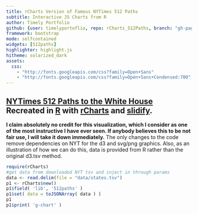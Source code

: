 ```yaml
---
title: rCharts Version of Famous NYTimes 512 Paths
subtitle: Interactive JS Charts from R
author: Timely Portfolio
github: {user: timelyportoflio, repo: rCharts_512Paths, branch: "gh-pages"}
framework: bootstrap
mode: selfcontained
widgets: [512paths]
highlighter: highlight.js
hitheme: solarized_dark
assets:
  css: 
    - "http://fonts.googleapis.com/css?family=Open+Sans"
    - "http://fonts.googleapis.com/css?family=Open+Sans+Condensed:700"
---
```





## [NYTimes 512 Paths to the White House](http://www.nytimes.com/interactive/2012/11/02/us/politics/paths-to-the-white-house.html?_r=1&) Recreated in [R](http://r-project.org) with [rCharts](http://ramnathv.github.io/rCharts) and [slidify](http://ramnathv.github.io/slidify). 

**I claim absolutely no credit for this visualization, which I consider as one of the most instructive I have ever seen.  If anybody believes this to be not fair use, I will take it down immediately.**  The only changes to the code remove dependencies on NYT for the d3 and svg/png graphics.  Also, as an illustration of how we can do this, data is provided from R rather than the original d3.tsv method.

```r
require(rCharts)
#get data from downloaded NYT tsv and inject in through params
data <- read.delim(file = "data/states.tsv")
p1 <- rCharts$new()
p1$field( 'lib', '512paths' )
p1$set( data = toJSONArray( data ) )
p1
p1$print( 'g-chart' )
```
